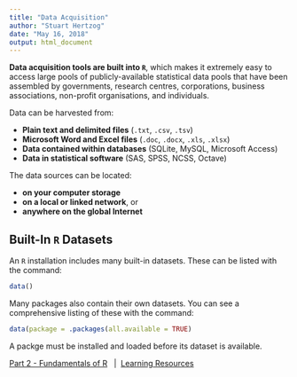 ```yaml
---
title: "Data Acquisition"
author: "Stuart Hertzog"
date: "May 16, 2018"
output: html_document
---
```


**Data acquisition tools are built into `R`**, which makes it extremely easy to access large pools of publicly-available statistical data pools that have been assembled by governments, research centres, corporations, business associations, non-profit organisations, and individuals.

Data can be harvested from:

* **Plain text and delimited files** (`.txt`, `.csv`, `.tsv`)
* **Microsoft Word and Excel files** (`.doc`, `.docx`, `.xls`, `.xlsx`)
* **Data contained within databases** (SQLite, MySQL, Microsoft Access)
* **Data in statistical software** (SAS, SPSS, NCSS, Octave)

The data sources can be located:

  * **on your computer storage**
  * **on a local or linked network**, or
  * **anywhere on the global Internet**

## Built-In `R` Datasets

An `R` installation includes many built-in datasets. These can be listed with the command:

```r
data()
```

Many packages also contain their own datasets. You can see a comprehensive listing of these with the command:

```r
data(package = .packages(all.available = TRUE)
```

A packge must be installed and loaded before its dataset is available.




<p class="bottom-navbar"><span class="bottom-navbar-contents"><span class="glyphicon glyphicon-arrow-left"> </span> [<span class="bottom-navbar-link">Part 2 - Fundamentals of R</span>](R_Programming.html)&nbsp;&nbsp; | &nbsp;[<span class="bottom-navbar-link">Learning Resources</span>](R_Learning_Resources.html)&nbsp; <span class="glyphicon glyphicon-arrow-right"></span></span></p>
